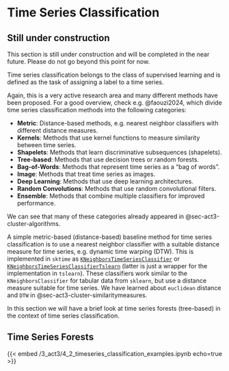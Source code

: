 # Time Series Classification

::: {.callout-caution}
## Still under construction

This section is still under construction and will be completed in the near future.
Please do not go beyond this point for now.
:::

Time series classification belongs to the class of supervised learning and is defined as the task of assigning a label to a time series.

Again, this is a very active research area and many different methods have been proposed.
For a good overview, check e.g. @faouzi2024, which divide time series classification methods into the following categories:

- **Metric**: Distance-based methods, e.g. nearest neighbor classifiers with different distance measures.
- **Kernels**: Methods that use kernel functions to measure similarity between time series.
- **Shapelets**: Methods that learn discriminative subsequences (shapelets).
- **Tree-based**: Methods that use decision trees or random forests.
- **Bag-of-Words**: Methods that represent time series as a "bag of words".
- **Image**: Methods that treat time series as images.
- **Deep Learning**: Methods that use deep learning architectures.
- **Random Convolutions**: Methods that use random convolutional filters.
- **Ensemble**: Methods that combine multiple classifiers for improved performance.

We can see that many of these categories already appeared in @{sec-act3-cluster-algorithms}.

A simple metric-based (distance-based) baseline method for time series classification is to use a nearest neighbor classifier with a suitable distance measure for time series, e.g. dynamic time warping (DTW).
This is implemented in `sktime` as [`KNeighborsTimeSeriesClassifier`](https://www.sktime.net/en/stable/api_reference/auto_generated/sktime.classification.distance_based.KNeighborsTimeSeriesClassifier.html) or [`KNeighborsTimeSeriesClassifierTslearn`](https://www.sktime.net/en/stable/api_reference/auto_generated/sktime.classification.distance_based.KNeighborsTimeSeriesClassifierTslearn.html) (latter is just a wrapper for the implementation in `tslearn`).
These classifiers work similar to the `KNeighborsClassifier` for tabular data from `sklearn`, but use a distance measure suitable for time series.
We have learned about `euclidean` distance and `DTW` in @{sec-act3-cluster-similaritymeasures}.

In this section we will have a brief look at time series forests (tree-based) in the context of time series classification.

## Time Series Forests

{{< embed /3_act3/4_2_timeseries_classification_examples.ipynb echo=true >}}